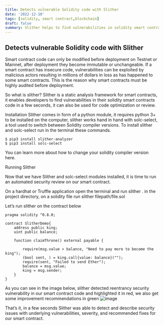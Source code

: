 ```yaml
---
title: Detects vulnerable Solidity code with Slither
date: '2022-12-10'
tags: [solidity, smart contract,blockchain]
draft: false
summary: Slither helps to find vulnerabilities in solidity smart contracts code in a few seconds, it can also be used for code optimization or review.
---
```


## Detects vulnerable Solidity code with Slither
Smart contract code can only be modified before deployment on Testnet or Mainnet, after deployment they become immutable or unchangeable. If a smart contract has insecure code, vulnerabilities can be exploited by malicious actors resulting in millions of dollars in loss as has happened to some smart contracts. This is the reason why smart contracts must be highly audited before deployment.

So what is slither? Slither is a static analysis framework for smart contracts, it enables developers to find vulnerabilities in their solidity smart contracts code in a few seconds, it can also be used for code optimization or review.

Installation
Slither comes in form of a python module, it requires python 3+ to be installed on the computer, slither works hand in hand with solc-select, a tool used to switch between Solidity compiler versions. To install slither and solc-select run in the terminal these commands.
```
$ pip3 install slither-analyzer
$ pip3 install solc-select
```
You can learn more about how to change your solidity compiler version here.

Running Slither

Now that we have Slither and solc-select modules installed, it is time to run an automated security review on our smart contract.

On a hardhat or Truffle application open the terminal and run slither . in the project directory, on a solidity file run slither filepath/file.sol

Let’s run slither on the contract below

```solidity
pragma solidity ^0.8.0;

contract SlitherDemo{
    address public king;
    uint public balance;
  
    function claimThrone() external payable {
        
        require(msg.value > balance, "Need to pay more to become the king");
        (bool sent, ) = king.call{value: balance}("");
        require(sent, "Failed to send Ether");
        balance = msg.value;
        king = msg.sender;
    }
}
```
As you can see in the image below, slither detected reentrancy security vulnerability in our smart contract code and highlighted it in red, we also get some improvement recommendations in green
![image](https://user-images.githubusercontent.com/58421062/208248534-79be0395-4d7e-4115-8cf3-86e79fdf865b.png)

That’s it, in a few seconds Slither was able to detect and describe security issues with underlying vulnerabilities, severity, and recommended fixes for our smart contract.

